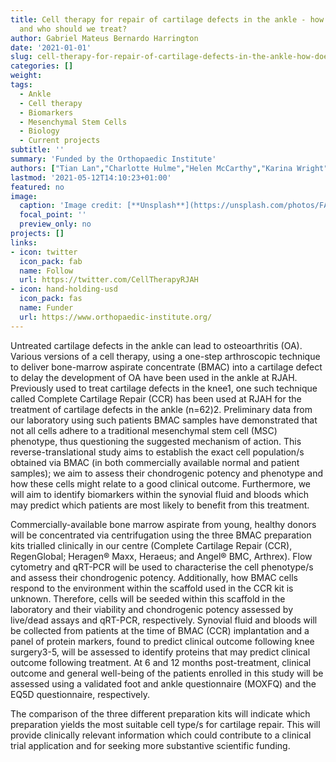 ```yaml
---
title: Cell therapy for repair of cartilage defects in the ankle - how does it work
  and who should we treat?
author: Gabriel Mateus Bernardo Harrington
date: '2021-01-01'
slug: cell-therapy-for-repair-of-cartilage-defects-in-the-ankle-how-does-it-work-and-who-should-we-treat
categories: []
weight:
tags:
  - Ankle
  - Cell therapy
  - Biomarkers
  - Mesenchymal Stem Cells
  - Biology
  - Current projects
subtitle: ''
summary: 'Funded by the Orthopaedic Institute'
authors: ["Tian Lan","Charlotte Hulme","Helen McCarthy","Karina Wright","Nilesh Makwana","Andrew Bing"]
lastmod: '2021-05-12T14:10:23+01:00'
featured: no
image:
  caption: 'Image credit: [**Unsplash**](https://unsplash.com/photos/FAdw0aRMXp4)'
  focal_point: ''
  preview_only: no
projects: []
links:
- icon: twitter
  icon_pack: fab
  name: Follow
  url: https://twitter.com/CellTherapyRJAH
- icon: hand-holding-usd
  icon_pack: fas
  name: Funder
  url: https://www.orthopaedic-institute.org/
---
```


Untreated cartilage defects in the ankle can lead to osteoarthritis (OA).
Various versions of a cell therapy, using a one-step arthroscopic technique to deliver bone-marrow aspirate concentrate (BMAC) into a cartilage defect to delay the development of OA have been used in the ankle at RJAH.
Previously used to treat cartilage defects in the knee1, one such technique called Complete Cartilage Repair (CCR) has been used at RJAH for the treatment of cartilage defects in the ankle (n=62)2.
Preliminary data from our laboratory using such patients BMAC samples have demonstrated that not all cells adhere to a traditional mesenchymal stem cell (MSC) phenotype, thus questioning the suggested mechanism of action.
This reverse-translational study aims to establish the exact cell population/s obtained via BMAC (in both commercially available normal and patient samples); we aim to assess their chondrogenic potency and phenotype and how these cells might relate to a good clinical outcome.
Furthermore, we will aim to identify biomarkers within the synovial fluid and bloods which may predict which patients are most likely to benefit from this treatment.

Commercially-available bone marrow aspirate from young, healthy donors will be concentrated via centrifugation using the three BMAC preparation kits trialled clinically in our centre (Complete Cartilage Repair (CCR), RegenGlobal; Heragen® Maxx, Heraeus; and Angel® BMC, Arthrex).
Flow cytometry and qRT-PCR will be used to characterise the cell phenotype/s and assess their chondrogenic potency.
Additionally, how BMAC cells respond to the environment within the scaffold used in the CCR kit is unknown.
Therefore, cells will be seeded within this scaffold in the laboratory and their viability and chondrogenic potency assessed by live/dead assays and qRT-PCR, respectively.
Synovial fluid and bloods will be collected from patients at the time of BMAC (CCR) implantation and a panel of protein markers, found to predict clinical outcome following knee surgery3-5, will be assessed to identify proteins that may predict clinical outcome following treatment.
At 6 and 12 months post-treatment, clinical outcome and general well-being of the patients enrolled in this study will be assessed using a validated foot and ankle questionnaire (MOXFQ) and the EQ5D questionnaire, respectively.

The comparison of the three different preparation kits will indicate which preparation yields the most suitable cell type/s for cartilage repair.
This will provide clinically relevant information which could contribute to a clinical trial application and for seeking more substantive scientific funding.
